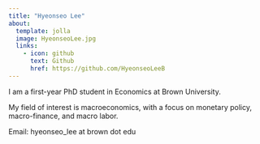```yaml
---
title: "Hyeonseo Lee"
about:
  template: jolla
  image: HyeonseoLee.jpg
  links:
    - icon: github
      text: Github
      href: https://github.com/HyeonseoLeeB
---
```


I am a first-year PhD student in Economics at Brown University. 

My field of interest is macroeconomics, with a focus on monetary policy, macro-finance, and macro labor.  

Email: hyeonseo_lee at brown dot edu